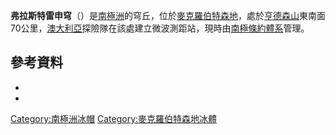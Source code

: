 {{coord|68|0|S|64|33|E|source:GNIS|display=title}}

'''弗拉斯特雷申穹'''（{{lang-en|Frustration Dome}}）是[[南極洲|南極洲]]的穹丘，位於[[麥克羅伯特森地|麥克羅伯特森地]]，處於[[亨德森山_(霍姆灣)|亨德森山]]東南面70公里，[[澳大利亞|澳大利亞]]探險隊在該處建立微波測距站，現時由[[南極條約體系|南極條約體系]]管理。

==參考資料==
*{{cite gnis | type = antarid | id = 5353| name = Frustration Dome | accessdate = 2012-04-11}}
*{{usgs-gazetteer|id=5353}}

{{DEFAULTSORT:Frustration Dome}}
[[Category:南極洲冰帽|Category:南極洲冰帽]]
[[Category:麥克羅伯特森地冰體|Category:麥克羅伯特森地冰體]]


{{MacRobertsonLand-geo-stub}}